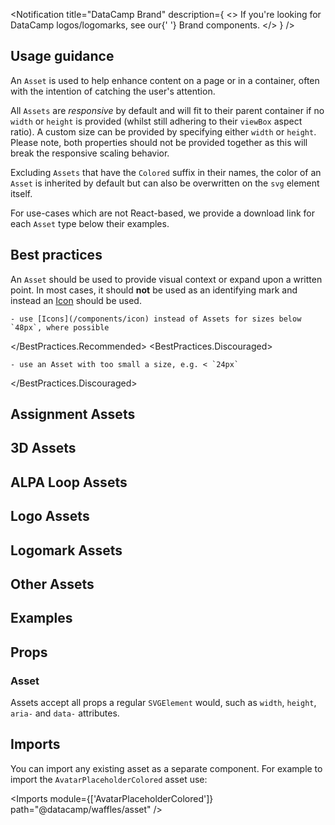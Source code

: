 

<Layout title="Asset" description="A collection of responsive DataCamp assets, such as large icons or partner logos.">

<Notification
  title="DataCamp Brand"
  description={
    <>
      If you're looking for DataCamp logos/logomarks, see our{' '}
      <Link href="../brand">Brand</Link> components.
    </>
  }
/>

## Usage guidance

An `Asset` is used to help enhance content on a page or in a container, often with the intention of catching the user's attention.

All `Assets` are _responsive_ by default and will fit to their parent container if no `width` or `height` is provided (whilst still adhering to their `viewBox` aspect ratio). A custom size can be provided by specifying either `width` or `height`. Please note, both properties should not be provided together as this will break the responsive scaling behavior.

Excluding `Assets` that have the `Colored` suffix in their names, the color of an `Asset` is inherited by default but can also be overwritten on the `svg` element itself.

For use-cases which are not React-based, we provide a download link for each `Asset` type below their examples.

## Best practices

An `Asset` should be used to provide visual context or expand upon a written point. In most cases, it should **not** be used as an identifying mark and instead an [Icon](/components/icon) should be used.

<BestPractices>
  <BestPractices.Recommended>

    - use [Icons](/components/icon) instead of Assets for sizes below `48px`, where possible

  </BestPractices.Recommended>
  <BestPractices.Discouraged>

    - use an Asset with too small a size, e.g. < `24px`

  </BestPractices.Discouraged>
</BestPractices>

## Assignment Assets

<AssetGrid assetType="Assignment" />

## 3D Assets

<AssetGrid assetType="3d" />

## ALPA Loop Assets

<AssetGrid assetType="Alpa" maxColumns="2" hasDarkBackground />

## Logo Assets

<AssetGrid assetType="Logo" maxColumns="3" />

## Logomark Assets

<AssetGrid assetType="Logomark" />

## Other Assets

<AssetGrid assetType="Other" />

## Examples

<Example title="Basic usage" path="asset/basic-usage">
  <BasicUsage />
</Example>

<Example title="Custom size and color" path="asset/custom-size-color">
  <CustomSizeColor />
</Example>

## Props

### Asset

Assets accept all props a regular `SVGElement` would, such as `width`, `height`, `aria-` and `data-` attributes.

## Imports

You can import any existing asset as a separate component. For example to import the `AvatarPlaceholderColored` asset use:

<Imports module={['AvatarPlaceholderColored']} path="@datacamp/waffles/asset" />

</Layout>
